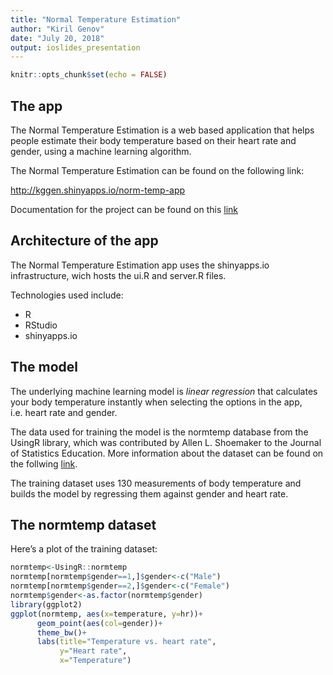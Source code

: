 ```yaml
---
title: "Normal Temperature Estimation"
author: "Kiril Genov"
date: "July 20, 2018"
output: ioslides_presentation
---
```


```r
knitr::opts_chunk$set(echo = FALSE)
```



## The app

The Normal Temperature Estimation is a web based application that helps people estimate their body temperature based on their heart rate and gender, using a machine learning algorithm.

The Normal Temperature Estimation can be found on the following link:

<http://kggen.shinyapps.io/norm-temp-app>

Documentation for the project can be found on this [link](http://github.com/kggen/norm-temp-app)

## Architecture of the app

The Normal Temperature Estimation app uses the shinyapps.io infrastructure, wich hosts the ui.R and server.R files.

Technologies used include:

- R
- RStudio
- shinyapps.io


## The model

The underlying machine learning model is *linear regression* that calculates your body temperature instantly when selecting the options in the app, i.e. heart rate and gender.

The data used for training the model is the normtemp database from the UsingR library, which was contributed by Allen L. Shoemaker to the Journal of Statistics Education. More information about the dataset can be found on the follwing [link](http://www.amstat.org/publications/jse/datasets/normtemp.txt).

The training dataset uses 130 measurements of body temperature and builds the model by regressing them against gender and heart rate.


## The normtemp dataset

Here's a plot of the training dataset:

```r
normtemp<-UsingR::normtemp
normtemp[normtemp$gender==1,]$gender<-c("Male")
normtemp[normtemp$gender==2,]$gender<-c("Female")
normtemp$gender<-as.factor(normtemp$gender)
library(ggplot2)
ggplot(normtemp, aes(x=temperature, y=hr))+
      geom_point(aes(col=gender))+
      theme_bw()+
      labs(title="Temperature vs. heart rate",
           y="Heart rate",
           x="Temperature")
```

